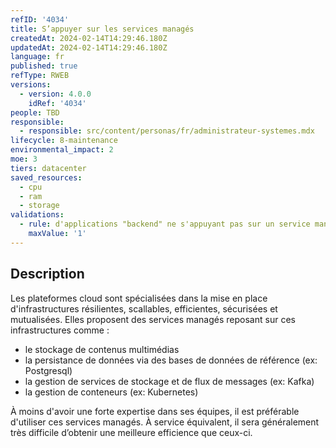 ```yaml
---
refID: '4034'
title: S’appuyer sur les services managés
createdAt: 2024-02-14T14:29:46.180Z
updatedAt: 2024-02-14T14:29:46.180Z
language: fr
published: true
refType: RWEB
versions:
  - version: 4.0.0
    idRef: '4034'
people: TBD
responsible:
  - responsible: src/content/personas/fr/administrateur-systemes.mdx
lifecycle: 8-maintenance
environmental_impact: 2
moe: 3
tiers: datacenter
saved_resources:
  - cpu
  - ram
  - storage
validations:
  - rule: d'applications "backend" ne s'appuyant pas sur un service managé
    maxValue: '1'
---
```


## Description

Les plateformes cloud sont spécialisées dans la mise en place d'infrastructures résilientes, scallables, efficientes, sécurisées et mutualisées.
Elles proposent des services managés reposant sur ces infrastructures comme :

* le stockage de contenus multimédias
* la persistance de données via des bases de données de référence (ex: Postgresql)
* la gestion de services de stockage et de flux de messages (ex: Kafka)
* la gestion de conteneurs (ex: Kubernetes)

À moins d'avoir une forte expertise dans ses équipes, il est préférable d'utiliser ces services managés.
À service équivalent, il sera généralement très difficile d’obtenir une meilleure efficience que ceux-ci.

